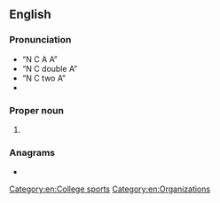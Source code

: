 ==English==

===Pronunciation===
* “N C A A”
* “N C double A”
* “N C two A”
* {{IPA letters|en|N|C|A|A}}

===Proper noun===
{{en-proper noun}}

# {{lb|en|sports}} {{initialism of|en|{{w|National Collegiate Athletic Association}}}}

===Anagrams===
* {{anagrams|en|a=aacn|A.A.C.N.|CNAA|Cana|NACA}}
[[Category:en:College sports]]
[[Category:en:Organizations]]